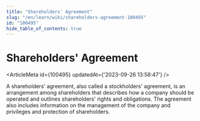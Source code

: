 ```yaml
---
title: "Shareholders' Agreement"
slug: "/en/learn/wiki/shareholders-agreement-100495"
id: "100495"
hide_table_of_contents: true
---
```



# Shareholders' Agreement

<ArticleMeta id={100495} updatedAt={'2023-09-26 13:58:47'} />
<div className='border-solid border-b border-t-0 my-4 border-[var(--ifm-color-gray-300)]' />

A shareholders' agreement, also called a stockholders' agreement, is an arrangement among shareholders that describes how a company should be operated and outlines shareholders' rights and obligations. The agreement also includes information on the management of the company and privileges and protection of shareholders.
